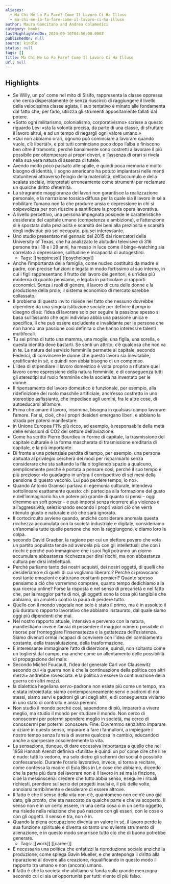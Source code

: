 ```yaml
---
aliases:
  - Ma Chi Me Lo Fa Fare? Come Il Lavoro Ci Ha Illuso
  - ma-chi-me-lo-fa-fare-come-il-lavoro-ci-ha-illuso
author: Maura Gancitano and Andrea Colamedici
category: books
lastHighlightedOn: 2024-09-16T04:56:00.000Z
publishedOn: null
source: kindle
status: null
tags: []
title: Ma Chi Me Lo Fa Fare? Come Il Lavoro Ci Ha Illuso
url: null
---
```

## Highlights

- Se Willy, un po’ come nel mito di Sisifo, rappresenta la classe oppressa che cerca disperatamente (e senza riuscirci) di raggiungere il livello della velocissima classe agiata, il suo tentativo è minato alle fondamenta dal fatto che, per farlo, utilizza gli strumenti appositamente fallati dal potere.
- «Sotto ogni militarismo, colonialismo, corporativismo» scrisse a questo riguardo Levi «sta la volontà precisa, da parte di una classe, di sfruttare il lavoro altrui, e ad un tempo di negargli ogni valore umano.»
- «Qui non abbiamo orari, ognuno può cominciare a lavorare quando vuole, c’è libertà!», e poi tutti cominciano poco dopo l’alba e finiscono ben oltre il tramonto, perché banalmente sono costretti a lavorare il più possibile per ottemperare ai propri doveri, e l’assenza di orari si rivela nella sua vera natura di assenza di tutele.
- Avendo molto poco passato alle spalle, e quindi poca memoria e molto bisogno di identità, il sogno americano ha potuto impiantarsi nelle menti statunitensi attraverso l’elogio della materialità, dell’accumulo e della scalata sociale, interpretati erroneamente come strumenti per reclamare un qualche diritto d’eternità.
- La stragrande maggioranza dei lavori non garantisce la realizzazione personale, e la narrazione tossica diffusa per la quale sia il lavoro in sé a nobilitare l’umano non fa che produrre ansia e depressione in chi si colpevolizza per non riuscire a santificare la propria opera lavorativa.
- A livello percettivo, una persona impegnata possiede le caratteristiche desiderate del capitale umano (competenza e ambizione), e l’attenzione si è spostata dalla preziosità e scarsità dei beni alla preziosità e scarsità degli individui: più sei occupato, più sei interessante.
- Uno studio presentato nel gennaio del 2015 dai ricercatori della University of Texas, che ha analizzato le abitudini televisive di 316 persone tra i 18 e i 29 anni, ha messo in luce come il binge-watching sia correlato a depressione, solitudine e incapacità di autogestirsi.
    - Tags: [[happiness]] [[psychology]]
- Anche l’importanza della famiglia, come nucleo costituito da madre e padre, con precise funzioni e legata in modo fortissimo al suo interno, in cui i figli rappresentano il frutto del lavoro dei genitori, è un’idea più moderna di quanto pensiamo, e legata in particolare ai rapporti economici. Senza i ruoli di genere, il lavoro di cura delle donne e la produzione della prole, il sistema economico di mercato sarebbe collassato.
- Il problema di questo invito risiede nel fatto che nessuno dovrebbe dipendere da una singola istituzione sociale per definire il proprio disegno di sé: l’idea di lavorare solo per seguire la passione spesso si basa sull’assunto che ogni individuo abbia una passione unica e specifica, il che può essere escludente e invalidante per le persone che non hanno una passione così definita o che hanno interessi e talenti multifocali.
- Tu sei prima di tutto una mamma, una moglie, una figlia, una sorella, e questa identità deve bastarti. Se senti un attrito, c’è qualcosa che non va in te. La natura del servizio femminile permette al capitale, secondo Federici, di convincere le donne che questo lavoro sia inevitabile, gratificante in sé, e quindi non abbia bisogno di un compenso.
- L’idea di stipendiare il lavoro domestico è volta proprio a rifiutare quel lavoro come espressione della natura femminile, e di conseguenza tutti gli stereotipi sul ruolo femminile che la società ha inventato per le donne.
- Il ripensamento del lavoro domestico è funzionale, per esempio, alla ridefinizione del ruolo maschile artificiale, anch’esso costretto in uno stereotipo asfissiante, che impedisce agli uomini, fra le altre cose, di autoeducarsi all’amore.
- Prima che amare il lavoro, insomma, bisogna in qualsiasi campo lavorare l’amore. Far sì, cioè, che i propri desideri emergano liberi, e abbiano la strada per potersi manifestare.
- in Unione Europea l’1% più ricco, ad esempio, è responsabile della metà delle emissioni di CO2 del settore dell’aviazione.
- Come ha scritto Pierre Bourdieu in Forme di capitale, la trasmissione del capitale culturale è la forma mascherata di trasmissione ereditaria di capitale, e la più importante.
- Di fronte a una potenziale perdita di tempo, per esempio, una persona abituata al privilegio cercherà dei modi per risparmiarlo senza considerare che sta saltando la fila o togliendo spazio a qualcuno, semplicemente perché è portata a pensare così, perché il suo tempo è più prezioso: «Io guadagno in un’ora il corrispettivo di sei mesi della pensione di questo vecchio. Lui può perdere tempo, io no».
- Quando Antonio Gramsci parlava di egemonia culturale, intendeva sottolineare esattamente questo: chi partecipa alla formazione del gusto e dell’immaginario ha un potere più grande di quanto si pensi – oggi diremmo un soft power – e può imporsi senza ricorrere alla violenza e all’aggressività, selezionando secondo i propri valori ciò che verrà ritenuto giusto e naturale e ciò che sarà ignorato.
- Il cortocircuito avviene quando, anziché considerare anomala questa ricchezza accumulata con la società industriale e digitale, consideriamo un’anomalia tutte quelle persone che non la raggiungono, e diamo loro la colpa.
- secondo David Graeber, la ragione per cui un elettore povero che vota un partito populista tende ad avercela più con gli intellettuali che con i ricchi è perché può immaginare che i suoi figli potranno un giorno accumulare abbastanza ricchezza per dirsi ricchi, ma non abbastanza cultura per dirsi intellettuali.
- Perché parliamo tanto dei nostri acquisti, dei nostri oggetti, di quelli che desideriamo e di quelli di cui vogliamo liberarci? Perché ci provocano così tante emozioni e catturano così tanti pensieri? Quanto spesso pensiamo a ciò che vorremmo comprare, quanto tempo dedichiamo alla sua ricerca online? Forse la risposta è nel senso di precarietà e nel fatto che, per la maggior parte di noi, gli oggetti sono la cosa più tangibile che abbiamo, un amuleto contro la paura di perdere tutto.
- Quello con il mondo vegetale non solo è stato il primo, ma è in assoluto il più duraturo rapporto lavorativo che abbiamo instaurato, dal quale siamo oggi più dipendenti che mai.
- Nel nostro rapporto attuale, intensivo e perverso con la natura, manifestiamo invece l’ansia di possedere il maggior numero possibile di risorse per fronteggiare l’insensatezza e la gettatezza dell’esistenza. Siamo divenuti ormai incapaci di convivere con l’idea del cambiamento costante, della trasvalutazione, della trasformazione.
- È interessante immaginare l’atto di diserzione, quindi, non soltanto come un togliersi dal campo, ma anche come un allentamento delle possibilità di propagazione del male:
- Secondo Michel Foucault, l’idea del generale Carl von Clausewitz secondo cui «la guerra non è che la continuazione della politica con altri mezzi» andrebbe rovesciata: è la politica a essere la continuazione della guerra con altri mezzi.
- la dialettica hegeliana servo-padrone non esiste più come un tempo, ma è stata introiettata: siamo contemporaneamente servi e padroni di noi stessi, siamo servi e padroni gli uni degli altri, e di conseguenza viviamo in uno stato di controllo e ansia perenni.
- Non studio il mondo perché così, sapendone di più, imparerò a vivere meglio, ma studio il mondo per studiare il mondo. Non cerco di conoscermi per potermi spendere meglio in società, ma cerco di conoscermi per potermi conoscere. Fine. Dovremmo senz’altro imparare a oziare in questo senso, imparare a fare i fannulloni, a impiegare il nostro tempo senza l’ansia di averne qualcosa in cambio, educandoci anche a sperperare coscientemente la vita.
- La sensazione, dunque, di dare eccessiva importanza a quello che nel 1958 Hannah Arendt definiva «futilità» è quindi un po’ come dire che il re è nudo: tutti lo vedono, ma solo dietro gli schermi dei social è possibile confessarselo. Durante l’orario lavorativo, invece, si torna a recitare, come confessa la madre di Eula Biss in Le cose che abbiamo, dicendo che la parte più dura del lavorare non è il lavoro in sé ma la finzione, cioè la messinscena: credere che tutto abbia senso, eseguire i rituali richiesti, prendere sul serio dei progetti insulsi e, il più delle volte, annoiarsi terribilmente e desiderare di essere altrove.
- Il fatto è che il senso della vita non c’è, quantomeno non ce n’è uno già dato, già pronto, che sta nascosto da qualche parte e che va scoperto. Il senso non è in un certo essere, in una certa cosa o in un certo oggetto, ma risiede nella relazione che può nascere con gli esseri, con le cose o con gli oggetti. Il senso è tra, non è in.
- Quando la piena occupazione diventa un valore in sé, il lavoro perde la sua funzione spirituale e diventa soltanto uno svilente strumento di alienazione, e in questo modo smarrisce tutto ciò che di buono potrebbe generare.
    - Tags: [[work]] [[career]]
- È necessaria una politica che enfatizzi la riproduzione sociale anziché la produzione, come spiega Gavin Mueller, e che anteponga il diritto alla riparazione al dovere alla creazione, riqualificando in questo modo il rapporto tra umano e non (ancora) umano.
- Il fatto è che la società che abitiamo si fonda sulla grande menzogna secondo cui ci sia un’opportunità per tutti: niente di più falso.
